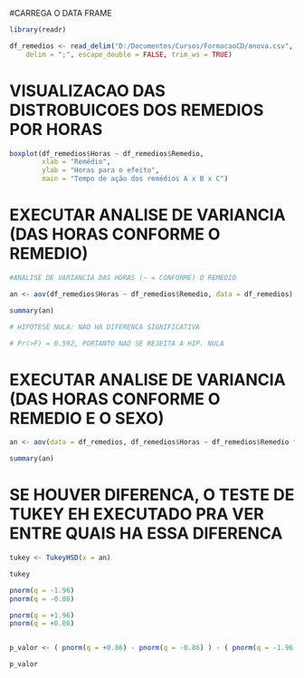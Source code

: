 
#CARREGA O DATA FRAME

```r

library(readr)

df_remedios <- read_delim("D:/Documentos/Cursos/FormacaoCD/anova.csv", 
    delim = ";", escape_double = FALSE, trim_ws = TRUE)
```

# VISUALIZACAO DAS DISTROBUICOES DOS REMEDIOS POR HORAS

```r

boxplot(df_remedios$Horas ~ df_remedios$Remedio, 
        xlab = "Remédio", 
        ylab = "Horas para o efeito", 
        main = "Tempo de ação dos remédios A x B x C")

```


# EXECUTAR ANALISE DE VARIANCIA (DAS HORAS CONFORME O REMEDIO)

```r

#ANALISE DE VARIANCIA DAS HORAS (~ = CONFORME) O REMEDIO

an <- aov(df_remedios$Horas ~ df_remedios$Remedio, data = df_remedios)

summary(an)

# HIPOTESE NULA: NAO HA DIFERENCA SIGNIFICATIVA

# Pr(>F) = 0.592, PORTANTO NAO SE REJEITA A HIP. NULA

```

# EXECUTAR ANALISE DE VARIANCIA (DAS HORAS CONFORME O REMEDIO E O SEXO)
```r

an <- aov(data = df_remedios, df_remedios$Horas ~ df_remedios$Remedio * df_remedios$Sexo)

summary(an)

```

# SE HOUVER DIFERENCA, O TESTE DE TUKEY EH EXECUTADO PRA VER ENTRE QUAIS HA ESSA DIFERENCA
```r

tukey <- TukeyHSD(x = an)

tukey

```

```r

pnorm(q = -1.96)
pnorm(q = -0.86)

pnorm(q = +1.96)
pnorm(q = +0.86)


p_valor <- ( pnorm(q = +0.86) - pnorm(q = -0.86) ) - ( pnorm(q = -1.96) * 2 )

p_valor


```
